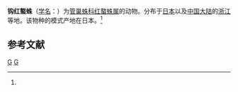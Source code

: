 {{Speciesbox
| taxon = Cheiracanthium unicum
| binomial_authority = (Boes. et Str., 1906)<ref name='id14232'>{{cite web| url =http://www.bioinfo.cn/db05/BjdwSpecies.php?action=view&id=14232| title =钩红螯蛛| work =《中国动物物种编目数据库》| publisher =中国科学院微生物研究所| author =中国科学院动物研究所| accessdate =2009-04-28| deadurl =yes| archiveurl =https://web.archive.org/web/20160305043736/http://www.bioinfo.cn/db05/BjdwSpecies.php?action=view&id=14232| archivedate =2016-03-05}}</ref>
}}

'''钩红螯蛛'''（[[学名|学名]]：{{lang|la|''Chiracanthium unicum''}}）为[[管巢蛛科|管巢蛛科]][[红螯蛛属|红螯蛛属]]的动物。分布于[[日本|日本]]以及[[中国大陆|中国大陆]]的[[浙江|浙江]]等地。该物种的模式产地在日本。<ref name='id14232'/>

== 参考文献 ==
{{reflist}}

{{taxonbar}}
[[Category:_1906年描述的动物|G]]
[[Category:红螯蛛属|G]]